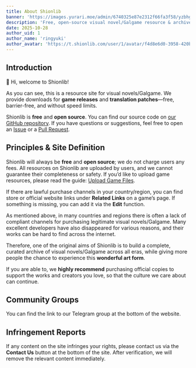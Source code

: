 ```yaml
---
title: About Shionlib
banner: 'https://images.yurari.moe/admin/6740325e87e2312f66fa3f58/yzbhgjg6_2.webp'
description: 'Free, open-source visual novel/Galgame resource & archive: downloads for games and translation patches, community-maintained, no barriers, no speed limits.'
date: 2025-10-28
author_uid: 1
author_name: 'ringyuki'
author_avatar: 'https://t.shionlib.com/user/1/avatar/f4d8e6d0-3958-420b-bb86-b2c77be60c33.webp'
---
```


## Introduction

👋 Hi, welcome to Shionlib!

As you can see, this is a resource site for visual novels/Galgame. We provide downloads for **game releases** and **translation patches**—free, barrier-free, and without speed limits.

Shionlib is **free** and **open source**. You can find our source code on [our GitHub repository](https://github.com/Ringyuki/shionlib-frontend). If you have questions or suggestions, feel free to open an [Issue](https://github.com/Ringyuki/shionlib-frontend/issues) or a [Pull Request](https://github.com/Ringyuki/shionlib-frontend/pulls).

## Principles & Site Definition

Shionlib will always be **free** and **open source**; we do not charge users any fees. All resources on Shionlib are uploaded by users, and we cannot guarantee their completeness or safety. If you’d like to upload game resources, please read the guide: [Upload Game Files](/zh/docs/guides/upload-game-files).

If there are lawful purchase channels in your country/region, you can find store or official website links under **Related Links** on a game’s page. If something is missing, you can add it via the **Edit** function.

As mentioned above, in many countries and regions there is often a lack of compliant channels for purchasing legitimate visual novels/Galgame. Many excellent developers have also disappeared for various reasons, and their works can be hard to find across the internet.

Therefore, one of the original aims of Shionlib is to build a complete, curated archive of visual novels/Galgame across all eras, while giving more people the chance to experience this **wonderful art form**.

If you are able to, we **highly recommend** purchasing official copies to support the works and creators you love, so that the culture we care about can continue.

## Community Groups

You can find the link to our Telegram group at the bottom of the website.

## Infringement Reports

If any content on the site infringes your rights, please contact us via the **Contact Us** button at the bottom of the site. After verification, we will remove the relevant content immediately.
